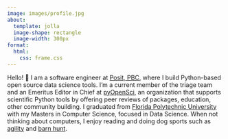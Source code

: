 ```yaml
---
image: images/profile.jpg
about:
  template: jolla
  image-shape: rectangle
  image-width: 300px
format:
  html:
    css: frame.css
---
```


Hello! 👾 I am a software engineer at [Posit, PBC](https://posit.co/), where I build Python-based open source data science tools. I'm a current member of the triage team and an Emeritus Editor in Chief at [pyOpenSci](https://www.pyopensci.org/), an organization that supports scientific Python tools by offering peer reviews of packages, education, other community building. I graduated from [Florida Polytechnic University](https://floridapoly.edu/) with my Masters in Computer Science, focused in Data Science. When not thinking about computers, I enjoy reading and doing dog sports such as [agility](https://en.wikipedia.org/wiki/Dog_agility) and [barn hunt](https://barnhunt.com/about_bh.html).